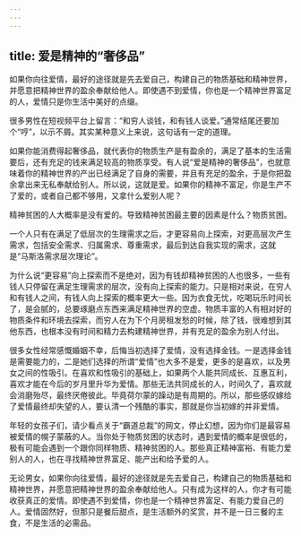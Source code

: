 ```yaml
---
---
---
```

title: 爱是精神的“奢侈品”
---




如果你向往爱情，最好的途径就是先去爱自己，构建自己的物质基础和精神世界，并愿意把精神世界的盈余奉献给他人。即使遇不到爱情，你也是一个精神世界富足的人，爱情只是你生活中美好的点缀。

很多男性在短视频平台上留言：“和穷人谈钱，和有钱人谈爱。”通常结尾还要加个“哼”，以示不屑。其实某种意义上来说，这句话有一定的道理。

如果你能消费得起奢侈品，就代表你的物质生产是有盈余的，满足了基本的生活需要后，还有充足的钱来满足较高的物质享受。有人说“爱是精神的奢侈品”，也就意味着你的精神世界的产出已经满足了自身的需要，并且有充足的盈余，于是你把盈余拿出来无私奉献给别人。所以说，这就是爱。如果你的精神不富足，你是生产不了爱的，或者自己都不够用，又拿什么爱别人呢？

精神贫困的人大概率是没有爱的。导致精神贫困最主要的因素是什么？物质贫困。

一个人只有在满足了低层次的生理需求之后，才更容易向上探索，对更高层次产生需求，包括安全需求、归属需求、尊重需求，最后到达自我实现的需求，这就是“马斯洛需求层次理论”。

为什么说“更容易”向上探索而不是绝对，因为有钱却精神贫困的人也很多，一些有钱人只停留在满足生理需求的层次，没有向上探索的能力。只是相对来说，在穷人和有钱人之间，有钱人向上探索的概率更大一些。因为衣食无忧，吃喝玩乐时间长了，是会腻的，总要琢磨点东西来满足精神世界的空虚。物质丰富的人有相对好的物质条件和环境去探索，而穷人在为下个月房租发愁的时候，除了钱，很难想到其他东西，也根本没有时间和精力去构建精神世界，并有充足的盈余为别人付出。

很多女性经常感慨婚姻不幸，后悔当初选择了爱情，没有选择金钱。一是选择金钱是需要能力的，二是她们选择的所谓“爱情”也大多不是爱，更多的是喜欢，以及男女之间的性吸引。在喜欢和性吸引的基础上，如果两个人能共同成长、互惠互利，喜欢才能在今后的岁月里升华为爱情。那些无法共同成长的人，时间久了，喜欢就会消磨殆尽，最终厌倦彼此。毕竟荷尔蒙的躁动是有周期的。所以，那些感叹嫁给了爱情最终却失望的人，要认清一个残酷的事实，那就是你当初嫁的并非爱情。

年轻的女孩子们，请少看点关于“霸道总裁”的网文，停止幻想，因为你们是最容易被爱情的幌子蒙蔽的人。当你处于物质贫困的状态时，遇到爱情的概率是很低的，极有可能会遇到一个跟你同样物质、精神贫困的人。那些真正精神富裕、有能力爱别人的人，也在寻找精神世界富足、能产出和给予爱的人。

无论男女，如果你向往爱情，最好的途径就是先去爱自己，构建自己的物质基础和精神世界，并愿意把精神世界的盈余奉献给他人。只有成为这样的人，你才有可能收获真正的爱情。即使遇不到爱情，你也是一个精神世界富足、有能力爱自己的人。爱情固然好，但那只是餐后甜点，是生活额外的奖赏，并不是一日三餐的主食，不是生活的必需品。